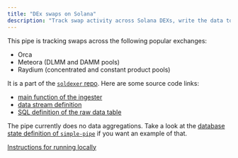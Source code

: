 ```yaml
---
title: "DEx swaps on Solana"
description: "Track swap activity across Solana DEXs, write the data to Clickhouse"
---
```


This pipe is tracking swaps across the following popular exchanges:

 - Orca
 - Meteora (DLMM and DAMM pools)
 - Raydium (concentrated and constant product pools)

It is a part of the [`soldexer` repo](https://github.com/subsquid-labs/soldexer). Here are some source code links:
 - [main function of the ingester](https://github.com/subsquid-labs/soldexer/blob/main/src/indexers/swaps.ts)
 - [data stream definition](https://github.com/subsquid-labs/soldexer/blob/main/src/streams/swaps/index.ts)
 - [SQL definition of the raw data table](https://github.com/subsquid-labs/soldexer/blob/main/src/db/sql/swaps.sql)

The pipe currently does no data aggregations. Take a look at the [database state definition of `simple-pipe`](https://github.com/subsquid-labs/simple-pipe/blob/master/src/transfers.sql) if you want an example of that.

[Instructions for running locally](https://github.com/subsquid-labs/soldexer/tree/main?tab=readme-ov-file#getting-started)
